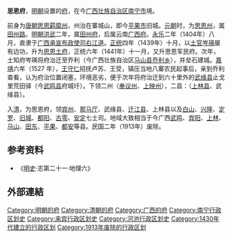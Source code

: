 '''思恩府'''，[[明朝|明朝]]设置的[[府_(行政区划)|府]]，在今[[广西壮族自治区|广西壮族自治区]][[南宁市|南宁市]]境。

前身为[[唐朝|唐朝]][[思恩羁縻州|思恩羁縻州]]，州治在寨城山，即今[[平果市|平果市]]旧城。[[元朝|元朝]]时，为[[思恩州|思恩州]]，属[[田州路|田州路]]。[[明朝|明朝]][[洪武|洪武]]二年，属[[田州府|田州府]]，后属云南[[广西府|广西府]]。[[永乐_(明朝)|永乐]]二年（1404年）八月，直隶于[[广西承宣布政使司|广西承宣布政使司]][[右江道|右江道]]。[[正统_(年号)|正统]]四年（1439年）十月，以[[土官|土官]][[岑瑛|岑瑛]]屡有边功，升为[[思恩土府|思恩土府]]，正统六年（1441年）十一月，又升思恩军民府。次年，土知府岑瑛将府治迁至乔利（今广西壮族自治区[[马山县|马山县]][[乔利乡|乔利乡]]），并垒石建城。[[嘉靖|嘉靖]]六年（1527 年），[[王守仁|王守仁]]招抚卢苏、王受，镇压当地八寨农民起事后，亲到乔利查看，认为府治位置闭塞，环境恶劣，便于次年将府治迁到六十里外的[[武缘县_(北宋)|武缘县]]止戈里荒田驿（今[[武鸣县|武鸣县]]府城圩）。下领二州（[[奉议州|奉议州]]、[[上映州|上映州]]），二县：（[[上林县|上林县]]、武缘县）。

入[[清朝|清]]，为思恩府，领[[宾州_(广西)|宾州]]、[[那马厅|那马厅]]、武缘县、[[遷江縣|迁江县]]、上林县以及[[白山土司|白山]]、[[兴隆土司|兴隆]]、[[定罗土司|定罗]]、[[旧城土司|旧城]]、[[都阳土司|都阳]]、[[古零土司|古零]]、[[安定土司|安定]]七土司。地域大致相当于今广西[[武鸣县|武鸣]]、[[宾阳县|宾阳]]、[[上林县|上林]]、[[马山县|马山]]、[[田东县|田东]]、[[平果县|平果]]、[[都安瑶族自治县|都安]]等县。民国二年（1913年）废除。

== 参考资料 ==
*《[[明史|明史]]·志第二十一·地理六》

==外部連結==
{{Wikisource further reading}}
{{明朝行政区划|nocat}}
{{清朝廣西省行政區劃|nocat}}
[[Category:明朝的府|Category:明朝的府]]
[[Category:清朝的府|Category:清朝的府]]
[[Category:广西的府|Category:广西的府]]
[[Category:南宁行政区划史|Category:南宁行政区划史]]
[[Category:来宾行政区划史|Category:来宾行政区划史]]
[[Category:河池行政区划史|Category:河池行政区划史]]
[[Category:1430年代建立的行政区划|Category:1430年代建立的行政区划]]
[[Category:1913年废除的行政区划|Category:1913年废除的行政区划]]